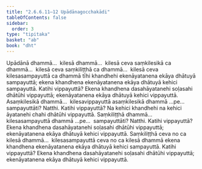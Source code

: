 ```yaml
---
title: "2.6.6.11–12 Upādānagocchakādi"
tableOfContents: false
sidebar:
  order: 3
type: "tipitaka"
basket: "ab"
book: "dht"
---
```



<DynamicBreadcrumb />

<Division number="294" book="dht" bookNo="31" page="53">

<Paragraph number="371" book="dht">
Upādānā dhammā…  kilesā dhammā…  kilesā ceva saṃkilesikā ca dhammā…  kilesā ceva saṃkiliṭṭhā ca dhammā…  kilesā ceva kilesasampayuttā ca dhammā tīhi khandhehi ekenāyatanena ekāya dhātuyā sampayuttā; ekena khandhena ekenāyatanena ekāya dhātuyā kehici sampayuttā. Katihi vippayuttā? Ekena khandhena dasahāyatanehi soḷasahi dhātūhi vippayuttā; ekenāyatanena ekāya dhātuyā kehici vippayuttā.
</Paragraph>

</Division>
<Division number="295" book="dht" bookNo="31" page="53">

<Paragraph number="372" book="dht">
Asaṃkilesikā dhammā…  kilesavippayuttā asaṃkilesikā dhammā …pe…  sampayuttāti? Natthi. Katihi vippayuttā? Na kehici khandhehi na kehici āyatanehi chahi dhātūhi vippayuttā.
</Paragraph>

</Division>
<Division number="296" book="dht" bookNo="31" page="53">

<Paragraph number="373" book="dht">
Saṃkiliṭṭhā dhammā…  kilesasampayuttā dhammā …pe…  sampayuttāti? Natthi. Katihi vippayuttā? Ekena khandhena dasahāyatanehi soḷasahi dhātūhi vippayuttā; ekenāyatanena ekāya dhātuyā kehici vippayuttā.
</Paragraph>

</Division>
<Division number="297" book="dht" bookNo="31" page="53">

<Paragraph number="374" book="dht">
Saṃkiliṭṭhā ceva no ca kilesā dhammā…  kilesasampayuttā ceva no ca kilesā dhammā ekena khandhena ekenāyatanena ekāya dhātuyā kehici sampayuttā. Katihi vippayuttā? Ekena khandhena dasahāyatanehi soḷasahi dhātūhi vippayuttā; ekenāyatanena ekāya dhātuyā kehici vippayuttā.
</Paragraph>
</Division>
